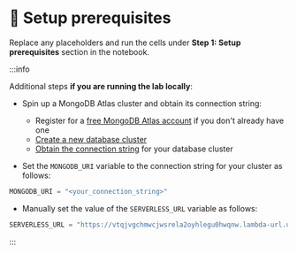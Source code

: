 # 👐 Setup prerequisites

Replace any placeholders and run the cells under **Step 1: Setup prerequisites** section in the notebook.

:::info

Additional steps **if you are running the lab locally**:

* Spin up a MongoDB Atlas cluster and obtain its connection string:

    * Register for a [free MongoDB Atlas account](https://www.mongodb.com/cloud/atlas/register) if you don't already have one
    * [Create a new database cluster](https://www.mongodb.com/docs/guides/atlas/cluster)
    * [Obtain the connection string](https://www.mongodb.com/docs/guides/atlas/connection-string) for your database cluster

* Set the `MONGODB_URI` variable to the connection string for your cluster as follows:

```python
MONGODB_URI = "<your_connection_string>"
```

* Manually set the value of the `SERVERLESS_URL` variable as follows:

```python
SERVERLESS_URL = "https://vtqjvgchmwcjwsrela2oyhlegu0hwqnw.lambda-url.us-west-2.on.aws/"
```
:::